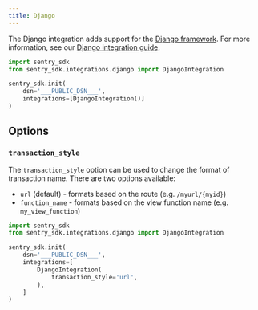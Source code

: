 ```yaml
---
title: Django
---
```


The Django integration adds support for the [Django framework](https://djangoproject.org/). For more information, see our [Django integration guide](/platforms/python/guides/django/).

```python
import sentry_sdk
from sentry_sdk.integrations.django import DjangoIntegration

sentry_sdk.init(
    dsn='___PUBLIC_DSN___',
    integrations=[DjangoIntegration()]
)
```

## Options

### `transaction_style`

The `transaction_style` option can be used to change the format of transaction name. There are two options available:

- `url` (default) - formats based on the route (e.g. `/myurl/{myid}`)
- `function_name` - formats based on the view function name (e.g. `my_view_function`)

```python
import sentry_sdk
from sentry_sdk.integrations.django import DjangoIntegration

sentry_sdk.init(
    dsn='___PUBLIC_DSN___',
    integrations=[
        DjangoIntegration(
            transaction_style='url',
        ),
    ]
)
```

